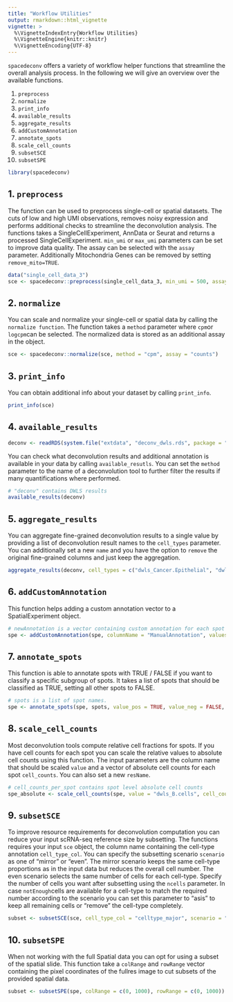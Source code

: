 ```yaml
---
title: "Workflow Utilities"
output: rmarkdown::html_vignette
vignette: >
  %\VignetteIndexEntry{Workflow Utilities}
  %\VignetteEngine{knitr::knitr}
  %\VignetteEncoding{UTF-8}
---
```


`spacedeconv` offers a variety of workflow helper functions that streamline the overall analysis process. In the following we will give an overview over the available functions. 

1. `preprocess`
2. `normalize`
3. `print_info`
4. `available_results`
5. `aggregate_results`
6. `addCustomAnnotation`
7. `annotate_spots`
8. `scale_cell_counts`
9. `subsetSCE`
10. `subsetSPE`


```r
library(spacedeconv)
```

## 1. `preprocess`

The function can be used to preprocess single-cell or spatial datasets. The cuts of low and high UMI observations, removes noisy expression and performs additional checks to streamline the deconvolution analysis. The functions takes a SingleCellExperiment, AnnData or Seurat and returns a processed SingleCellExperiment. `min_umi` or `max_umi` parameters can be set to improve data quality. The assay can be selected with the `assay` parameter. Additionally Mitochondria Genes can be removed by setting `remove_mito=TRUE`.

```r
data("single_cell_data_3")
sce <- spacedeconv::preprocess(single_cell_data_3, min_umi = 500, assay = "counts", remove_mito = TRUE)
```

## 2. `normalize`

You can scale and normalize your single-cell or spatial data by calling the `normalize function`. The function takes a `method` parameter where `cpm`or `logcpm`can be selected. The normalized data is stored as an additional assay in the object. 

```r
sce <- spacedeconv::normalize(sce, method = "cpm", assay = "counts")
```

## 3. `print_info`

You can obtain additional info about your dataset by calling `print_info`. 

```r
print_info(sce)
```
## 4. `available_results`
```r
deconv <- readRDS(system.file("extdata", "deconv_dwls.rds", package = "spacedeconv"))
```

You can check what deconvolution results and additional annotation is available in your data by calling `available_resutls`. You can set the `method` parameter to the name of a deconvolution tool to further filter the results if many quantifications where performed. 

```r
# "deconv" contains DWLS results
available_results(deconv)
```


## 5. `aggregate_results`

You can aggregate fine-grained deconvolution results to a single value by providing a list of deconvolution result names to the `cell_types` parameter. You can additionally set a new `name` and you have the option to `remove` the original fine-grained columns and just keep the aggregation. 

```r
aggregate_results(deconv, cell_types = c("dwls_Cancer.Epithelial", "dwls_Normal.Epithelial"), name = "dwls_Epithelial", remove = TRUE)
```

## 6. `addCustomAnnotation`

This function helps adding a custom annotation vector to a SpatialExperiment object. 

```r
# newAnnotation is a vector containing custom annotation for each spot
spe <- addCustomAnnotation(spe, columnName = "ManualAnnotation", values = new_annotation)
```

## 7. `annotate_spots`

This function is able to annotate spots with TRUE / FALSE if you want to classify a specific subgroup of spots. It takes a list of spots that should be classified as TRUE, setting all other spots to FALSE. 

```r
# spots is a list of spot names.
spe <- annotate_spots(spe, spots, value_pos = TRUE, value_neg = FALSE, name = "customAnnotation")
```

## 8. `scale_cell_counts`

Most deconvolution tools compute relative cell fractions for spots. If you have cell counts for each spot you can scale the relative values to absolute cell counts using this function. The input parameters are the column name that should be scaled `value` and a vector of absolute cell counts for each spot `cell_counts`. You can also set a new `resName`. 

```r
# cell_counts_per_spot contains spot level absolute cell counts
spe_absolute <- scale_cell_counts(spe, value = "dwls_B.cells", cell_counts = cell_counts_per_spot, resName = "BCellsAbsolute")
```

## 9. `subsetSCE`

To improve resource requirements for deconvolution computation you can reduce your input scRNA-seq reference size by subsetting. The functions requires your input `sce` object, the column name containing the cell-type annotation `cell_type_col`. You can specify the subsetting scenario `scenario` as one of "mirror" or "even". The mirror scenario keeps the same cell-type proportions as in the input data but reduces the overall cell number. The even scenario selects the same number of cells for each cell-type. Specify the number of cells you want after subsetting using the `ncells` parameter. In case `notEnough`cells are available for a cell-type to match the required number according to the scenario you can set this parameter to "asis" to keep all remaining cells or "remove" the cell-type completely. 

```r
subset <- subsetSCE(sce, cell_type_col = "celltype_major", scenario = "mirror", ncells = 500)
```

## 10. `subsetSPE`

When not working with the full Spatial data you can opt for using a subset of the spatial slide. This function take a `colRange` and `rowRange` vector containing the pixel coordinates of the fullres image to cut subsets of the provided spatial data. 

```r
subset <- subsetSPE(spe, colRange = c(0, 1000), rowRange = c(0, 1000))
```
